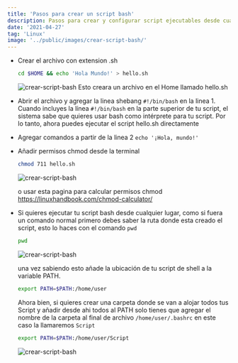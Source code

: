 ```yaml
---
title: 'Pasos para crear un script bash'
description: Pasos para crear y configurar script ejecutables desde cualquier parte del sistema
date: '2021-04-27'
tag: 'Linux'
image: '../public/images/crear-script-bash/'
---
```


* Crear el archivo con extension .sh
  
  ```bash
  cd $HOME && echo 'Hola Mundo!' > hello.sh 
  ```
  ![crear-script-bash](/images/crear-script-bash/crear-script-bash01.png)
    Esto creara un archivo en el Home llamado hello.sh

* Abrir el archivo y agregar la linea shebang `#!/bin/bash` en la linea 1. Cuando incluyes la línea  `#!/bin/bash` en la parte superior de tu script, el sistema sabe que quieres usar bash como intérprete para tu script. Por lo tanto, ahora puedes ejecutar el script hello.sh directamente 

* Agregar comandos a partir de la linea 2 `echo '¡Hola, mundo!'`

* Añadir permisos chmod desde la terminal 
  
  ```bash
  chmod 711 hello.sh
  ```
  ![crear-script-bash](/images/crear-script-bash/crear-script-bash02.png)
  
     o usar esta pagina para calcular permisos chmod https://linuxhandbook.com/chmod-calculator/

* Si quieres ejecutar tu script bash desde cualquier lugar, como si fuera un comando normal primero debes saber la ruta donde esta creado el script, esto lo haces con el comando `pwd`
  
  ```bash
  pwd
  ```
  ![crear-script-bash](/images/crear-script-bash/crear-script-bash03.png)
  
    una vez sabiendo esto añade la ubicación de tu script de shell a la variable PATH. 
  
  ```bash
  export PATH=$PATH:/home/user
  ```
  
    Ahora bien, si quieres crear una carpeta donde se van a alojar todos tus Script y añadir desde ahi todos al PATH solo tienes que agregar el nombre de la carpeta al final de archivo `/home/user/.bashrc` en este caso la llamaremos `Script`
  
  ```bash
  export PATH=$PATH:/home/user/Script
  ```
  ![crear-script-bash](/images/crear-script-bash/crear-script-bash04.png)
